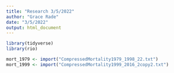 ```yaml
---
title: "Research 3/5/2022"
author: "Grace Rade"
date: "3/5/2022"
output: html_document
---
```

```r
library(tidyverse)
library(rio)
```

```r
mort_1979 <- import("CompressedMortality1979_1998_22.txt")
mort_1999 <- import("CompressedMortality1999_2016_2copy2.txt")
```

